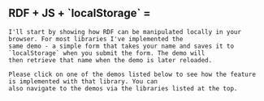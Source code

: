 
<Content>
    <h2 className="subtitle is-3" className={styles.localTitle}>
        <span>RDF + JS + `localStorage` = </span>
        <FaShieldHeart style={{fill: "rgb(232, 30, 30)"}}/>
    </h2>

    I'll start by showing how RDF can be manipulated locally in your browser. For most libraries I've implemented the
    same demo - a simple form that takes your name and saves it to `localStorage` when you submit the form. The demo will
    then retrieve that name when the demo is later reloaded.

    Please click on one of the demos listed below to see how the feature is implemented with that library. You can
    also navigate to the demos via the libraries listed at the top.
</Content>